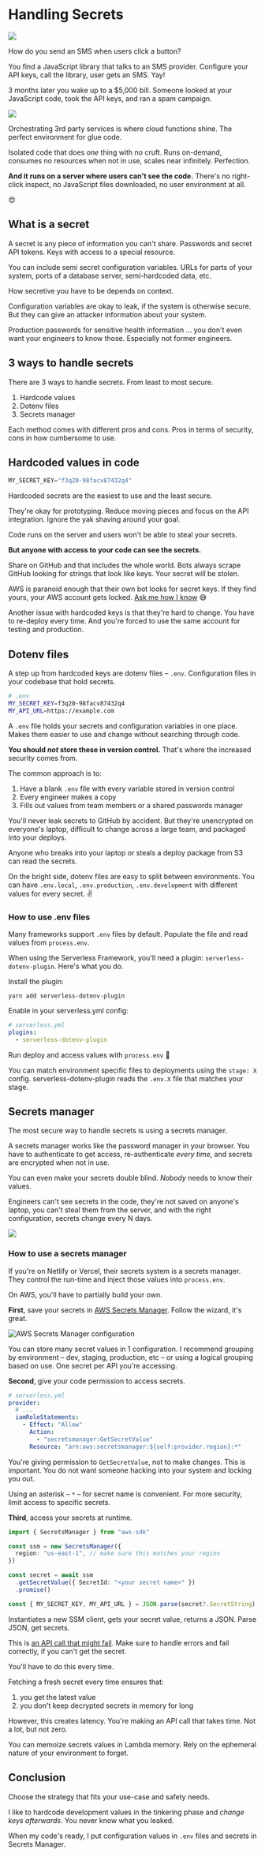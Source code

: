 


# Handling Secrets

![](../images/chapter_headers/handling-secrets.svg)

How do you send an SMS when users click a button?

You find a JavaScript library that talks to an SMS provider. Configure your API keys, call the library, user gets an SMS. Yay!

3 months later you wake up to a $5,000 bill. Someone looked at your JavaScript code, took the API keys, and ran a spam campaign.

![](giphy:oops)

Orchestrating 3rd party services is where cloud functions shine. The perfect environment for glue code.

Isolated code that does *one* thing with no cruft. Runs on-demand, consumes no resources when not in use, scales near infinitely. Perfection.

**And it runs on a server where users can't see the code.** There's no right-click inspect, no JavaScript files downloaded, no user environment at all.

😍

## What is a secret

A secret is any piece of information you can't share. Passwords and secret API tokens. Keys with access to a special resource.

You can include semi secret configuration variables. URLs for parts of your system, ports of a database server, semi-hardcoded data, etc.

How secretive you have to be depends on context.

Configuration variables are okay to leak, if the system is otherwise secure. But they can give an attacker information about your system.

Production passwords for sensitive health information ... you don't even want your engineers to know those. Especially not former engineers.

## 3 ways to handle secrets

There are 3 ways to handle secrets. From least to most secure.

1. Hardcode values
2. Dotenv files
3. Secrets manager

Each method comes with different pros and cons. Pros in terms of security, cons in how cumbersome to use.

## Hardcoded values in code

```typescript
MY_SECRET_KEY="f3q20-98facv87432q4"
```

Hardcoded secrets are the easiest to use and the least secure.

They're okay for prototyping. Reduce moving pieces and focus on the API integration. Ignore the yak shaving around your goal.

Code runs on the server and users won't be able to steal your secrets.

**But anyone with access to your code can see the secrets.** 

Share on GitHub and that includes the whole world. Bots always scrape GitHub looking for strings that look like keys. Your secret *will* be stolen.

AWS is paranoid enough that their own bot looks for secret keys. If they find yours, your AWS account gets locked. [Ask me how I know](https://swizec.com/blog/what-happens-when-you-push-aws-credentials-to-github/) 😅

Another issue with hardcoded keys is that they're hard to change. You have to re-deploy every time. And you're forced to use the same account for testing and production.

## Dotenv files

A step up from hardcoded keys are dotenv files – `.env`. Configuration files in your codebase that hold secrets.

```bash
# .env
MY_SECRET_KEY=f3q20-98facv87432q4
MY_API_URL=https://example.com
```

A `.env` file holds your secrets and configuration variables in one place. Makes them easier to use and change without searching through code.

**You should *not* store these in version control.** That's where the increased security comes from. 

The common approach is to:

1. Have a blank `.env` file with every variable stored in version control
2. Every engineer makes a copy
3. Fills out values from team members or a shared passwords manager

You'll never leak secrets to GitHub by accident. But they're unencrypted on everyone's laptop, difficult to change across a large team, and packaged into your deploys.

Anyone who breaks into your laptop or steals a deploy package from S3 can read the secrets.

On the bright side, dotenv files are easy to split between environments. You can have `.env.local`, `.env.production`, `.env.development` with different values for every secret. ✌️

### How to use .env files

Many frameworks support `.env` files by default. Populate the file and read values from `process.env`.

When using the Serverless Framework, you'll need a plugin: `serverless-dotenv-plugin`. Here's what you do.

Install the plugin:

```
yarn add serverless-dotenv-plugin
```

Enable in your serverless.yml config:

```yaml
# serverless.yml
plugins:
  - serverless-dotenv-plugin
```

Run deploy and access values with `process.env` 🤘

You can match environment specific files to deployments using the `stage: X` config. serverless-dotenv-plugin reads the `.env.X` file that matches your stage.

## Secrets manager

The most secure way to handle secrets is using a secrets manager.

A secrets manager works like the password manager in your browser. You have to authenticate to get access, re-authenticate *every time*, and secrets are encrypted when not in use.

You can even make your secrets double blind. *Nobody* needs to know their values.

Engineers can't see secrets in the code, they're not saved on anyone's laptop, you can't steal them from the server, and with the right configuration, secrets change every N days.

![](giphy:secure_vault)

### How to use a secrets manager

If you're on Netlify or Vercel, their secrets system is a secrets manager. They control the run-time and inject those values into `process.env`.

On AWS, you'll have to partially build your own.

**First**, save your secrets in [AWS Secrets Manager](https://console.aws.amazon.com/secretsmanager/home). Follow the wizard, it's great.

![AWS Secrets Manager configuration](../images/secrets-manager.png)

You can store many secret values in 1 configuration. I recommend grouping by environment – dev, staging, production, etc – or using a logical grouping based on use. One secret per API you're accessing.

**Second**, give your code permission to access secrets.

```yaml
# serverless.yml
provider:
  # ...
  iamRoleStatements:
    - Effect: "Allow"
      Action:
        - "secretsmanager:GetSecretValue"
      Resource: "arn:aws:secretsmanager:${self:provider.region}:*"
```

You're giving permission to `GetSecretValue`, not to make changes. This is important. You do not want someone hacking into your system and locking you out.

Using an asterisk – `*` – for secret name is convenient. For more security, limit access to specific secrets.

**Third**, access your secrets at runtime.

```typescript
import { SecretsManager } from "aws-sdk"

const ssm = new SecretsManager({
  region: "us-east-1", // make sure this matches your region
})

const secret = await ssm
  .getSecretValue({ SecretId: "<your secret name>" })
  .promise()

const { MY_SECRET_KEY, MY_API_URL } = JSON.parse(secret?.SecretString)
```

Instantiates a new SSM client, gets your secret value, returns a JSON. Parse JSON, get secrets.

This is [an API call that might fail](https://serverlesshandbook.dev/robust-backend-design). Make sure to handle errors and fail correctly, if you can't get the secret.

You'll have to do this every time.

Fetching a fresh secret every time ensures that:

1. you get the latest value
2. you don't keep decrypted secrets in memory for long

However, this creates latency. You're making an API call that takes time. Not a lot, but not zero. 

You can memoize secrets values in Lambda memory. Rely on the ephemeral nature of your environment to forget.

## Conclusion

Choose the strategy that fits your use-case and safety needs.

I like to hardcode development values in the tinkering phase and *change keys afterwards*. You never know what you leaked.

When my code's ready, I put configuration values in `.env` files and secrets in Secrets Manager.